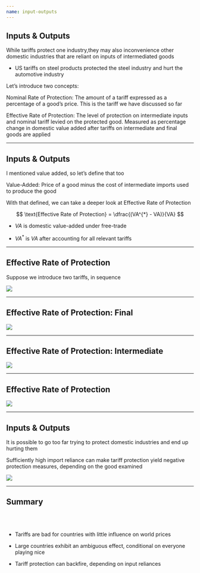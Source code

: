 ```yaml
---
name: input-outputs
---
```


## Inputs & Outputs

While tariffs protect one industry,they may also [inconvenience other domestic industries]{.h} that are reliant on inputs of intermediated goods

::: {.fragment}
- US tariffs on steel products protected the steel industry and hurt the automotive industry
:::

::: {.fragment}
Let's introduce two concepts:
:::

::: {.fragment}
[Nominal Rate of Protection]{.hp}: 
The amount of a [tariff expressed as a percentage of a good's price]{.hi}.
This is the tariff we have discussed so far
:::

::: {.fragment}
[Effective Rate of Protection]{.hp}: 
The level of protection on intermediate inputs and nominal tariff levied on the protected good.
[Measured as percentage change in domestic value added]{.h} after tariffs on intermediate and final goods are applied
:::

---

## Inputs & Outputs

I mentioned [value added]{.hp}, so let's define that too

::: {.fragment}
[Value-Added]{.hp}: 
Price of a good minus the cost of intermediate imports used to produce the good

With that defined, we can take a deeper look at [Effective Rate of Protection]{.hp}
:::

::: {.fragment}
$$
    \text{Effective Rate of Protection} = \dfrac{(VA^{*} - VA)}{VA}
$$

- $VA$ is [domestic value-added]{.hi} under free-trade

- $VA^{*}$ is $VA$ [after accounting for all relevant tariffs]{.hi}
:::

---

## Effective Rate of Protection

Suppose we introduce [two tariffs]{.hp}, in sequence

![](images/effective-rate-protection-01.png){fig-align="center"}

---

## Effective Rate of Protection: Final 

![](images/effective-rate-protection-02.png){fig-align="center"}

---

## Effective Rate of Protection: Intermediate

![](images/effective-rate-protection-03.png){fig-align="center"}

---

## Effective Rate of Protection

![](images/effective-rate-protection-04.png){fig-align="center"}

---

## Inputs & Outputs

It is possible to go too far trying to protect domestic industries and end up hurting them

Sufficiently high import reliance can make tariff protection yield [negative protection measures]{.hp}, depending on the good examined

::: {.fragment}
![](images/negative-protection-rate.png){fig-align="center"}
:::

---

## Summary

<br><br>

- Tariffs are bad for countries with little influence on world prices

- Large countries exhibit an ambiguous effect, conditional on everyone playing nice

- Tariff protection can backfire, depending on input reliances

